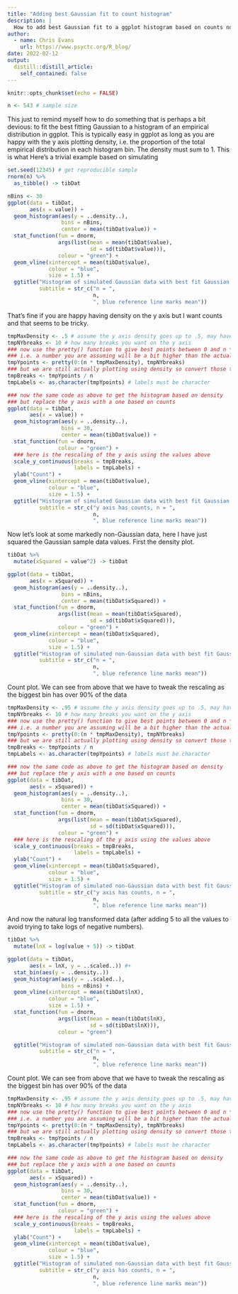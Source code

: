 ```yaml
---
title: "Adding best Gaussian fit to count histogram"
description: |
  How to add best Gaussian fit to a ggplot histogram based on counts not density
author:
  - name: Chris Evans
    url: https://www.psyctc.org/R_blog/
date: 2022-02-12
output:
  distill::distill_article:
    self_contained: false
---
```



```r
knitr::opts_chunk$set(echo = FALSE)

n <- 543 # sample size
```

This just to remind myself how to do something that is perhaps a bit devious: to fit the best fitting Gaussian to a histogram of an empirical distribution in ggplot.  This is typically easy in ggplot as long as you are happy with the y axis plotting density, i.e. the proportion of the total empirical distribution in each histogram bin.  The density must sum to 1. This is what Here's a trivial example based on simulating 


```r
set.seed(12345) # get reproducible sample
rnorm(n) %>%
  as_tibble() -> tibDat

nBins <- 30
ggplot(data = tibDat,
       aes(x = value)) +
  geom_histogram(aes(y = ..density..),
                 bins = nBins,
                 center = mean(tibDat$value)) +
  stat_function(fun = dnorm,
                args(list(mean = mean(tibDat$value),
                          sd = sd(tibDat$value))),
                colour = "green") +
  geom_vline(xintercept = mean(tibDat$value),
             colour = "blue",
             size = 1.5) +
  ggtitle("Histogram of simulated Gaussian data with best fit Gaussian density curve",
          subtitle = str_c("n = ",
                           n, 
                           ", blue reference line marks mean"))
```

That's fine if you are happy having density on the y axis but I want counts and that seems to be tricky.

```r
tmpMaxDensity <- .5 # assume the y axis density goes up to .5, may have to tweak this if it goes higher
tmpNYbreaks <- 10 # how many breaks you want on the y axis
### now use the pretty() function to give best points between 0 and n * tmpMaxDensity,
### i.e. a number you are assuming will be a bit higher than the actual highest count in any bin
tmpYpoints <- pretty(0:(n * tmpMaxDensity), tmpNYbreaks)
### but we are still actually plotting using density so convert those to fractions
tmpBreaks <- tmpYpoints / n
tmpLabels <- as.character(tmpYpoints) # labels must be character

### now the same code as above to get the histogram based on density
### but replace the y axis with a one based on counts
ggplot(data = tibDat,
       aes(x = value)) +
  geom_histogram(aes(y = ..density..),
                 bins = 30,
                 center = mean(tibDat$value)) +
  stat_function(fun = dnorm,
                colour = "green") +
  ### here is the rescaling of the y axis using the values above
  scale_y_continuous(breaks = tmpBreaks,
                     labels = tmpLabels) +
  ylab("Count") +
  geom_vline(xintercept = mean(tibDat$value),
             colour = "blue",
             size = 1.5) +
  ggtitle("Histogram of simulated Gaussian data with best fit Gaussian density curve",
          subtitle = str_c("y axis has counts, n = ",
                           n, 
                           ", blue reference line marks mean"))
```

Now let's look at some markedly non-Gaussian data, here I have just squared the Gaussian sample data values. First the density plot.

```r
tibDat %>% 
  mutate(xSquared = value^2) -> tibDat

ggplot(data = tibDat,
       aes(x = xSquared)) +
  geom_histogram(aes(y = ..density..),
                 bins = nBins,
                 center = mean(tibDat$xSquared)) +
  stat_function(fun = dnorm,
                args(list(mean = mean(tibDat$xSquared),
                          sd = sd(tibDat$xSquared))),
                colour = "green") +
  geom_vline(xintercept = mean(tibDat$xSquared),
             colour = "blue",
             size = 1.5) +
  ggtitle("Histogram of simulated non-Gaussian data with best fit Gaussian density curve",
          subtitle = str_c("n = ",
                           n, 
                           ", blue reference line marks mean"))
```

Count plot.  We can see from above that we have to tweak the rescaling as the biggest bin has over 90% of the data

```r
tmpMaxDensity <- .95 # assume the y axis density goes up to .5, may have to tweak this if it goes higher
tmpNYbreaks <- 10 # how many breaks you want on the y axis
### now use the pretty() function to give best points between 0 and n * tmpMaxDensity,
### i.e. a number you are assuming will be a bit higher than the actual highest count in any bin
tmpYpoints <- pretty(0:(n * tmpMaxDensity), tmpNYbreaks)
### but we are still actually plotting using density so convert those to fractions
tmpBreaks <- tmpYpoints / n
tmpLabels <- as.character(tmpYpoints) # labels must be character

### now the same code as above to get the histogram based on density
### but replace the y axis with a one based on counts
ggplot(data = tibDat,
       aes(x = xSquared)) +
  geom_histogram(aes(y = ..density..),
                 bins = 30,
                 center = mean(tibDat$xSquared)) +
  stat_function(fun = dnorm,
                args(list(mean = mean(tibDat$xSquared),
                          sd = sd(tibDat$xSquared))),
                colour = "green") +
  ### here is the rescaling of the y axis using the values above
  scale_y_continuous(breaks = tmpBreaks,
                     labels = tmpLabels) +
  ylab("Count") +
  geom_vline(xintercept = mean(tibDat$xSquared),
             colour = "blue",
             size = 1.5) +
  ggtitle("Histogram of simulated non-Gaussian data with best fit Gaussian density curve",
          subtitle = str_c("y axis has counts, n = ",
                           n, 
                           ", blue reference line marks mean"))
```

And now the natural log transformed data (after adding 5 to all the values to avoid trying to take logs of negative numbers).


```r
tibDat %>% 
  mutate(lnX = log(value + 5)) -> tibDat

ggplot(data = tibDat,
       aes(x = lnX, y = ..scaled..)) #+
  stat_bin(aes(y = ..density..))
  geom_histogram(aes(y = ..scaled..),
                 bins = nBins) +
  geom_vline(xintercept = mean(tibDat$lnX),
             colour = "blue",
             size = 1.5) +
  stat_function(fun = dnorm,
                args(list(mean = mean(tibDat$lnX),
                          sd = sd(tibDat$lnX))),
                colour = "green") 

  ggtitle("Histogram of simulated non-Gaussian data with best fit Gaussian density curve",
          subtitle = str_c("n = ",
                           n, 
                           ", blue reference line marks mean"))
```

Count plot.  We can see from above that we have to tweak the rescaling as the biggest bin has over 90% of the data

```r
tmpMaxDensity <- .95 # assume the y axis density goes up to .5, may have to tweak this if it goes higher
tmpNYbreaks <- 10 # how many breaks you want on the y axis
### now use the pretty() function to give best points between 0 and n * tmpMaxDensity,
### i.e. a number you are assuming will be a bit higher than the actual highest count in any bin
tmpYpoints <- pretty(0:(n * tmpMaxDensity), tmpNYbreaks)
### but we are still actually plotting using density so convert those to fractions
tmpBreaks <- tmpYpoints / n
tmpLabels <- as.character(tmpYpoints) # labels must be character

### now the same code as above to get the histogram based on density
### but replace the y axis with a one based on counts
ggplot(data = tibDat,
       aes(x = xSquared)) +
  geom_histogram(aes(y = ..density..),
                 bins = 30,
                 center = mean(tibDat$value)) +
  stat_function(fun = dnorm,
                colour = "green") +
  ### here is the rescaling of the y axis using the values above
  scale_y_continuous(breaks = tmpBreaks,
                     labels = tmpLabels) +
  ylab("Count") +
  geom_vline(xintercept = mean(tibDat$value),
             colour = "blue",
             size = 1.5) +
  ggtitle("Histogram of simulated non-Gaussian data with best fit Gaussian density curve",
          subtitle = str_c("y axis has counts, n = ",
                           n, 
                           ", blue reference line marks mean"))
```